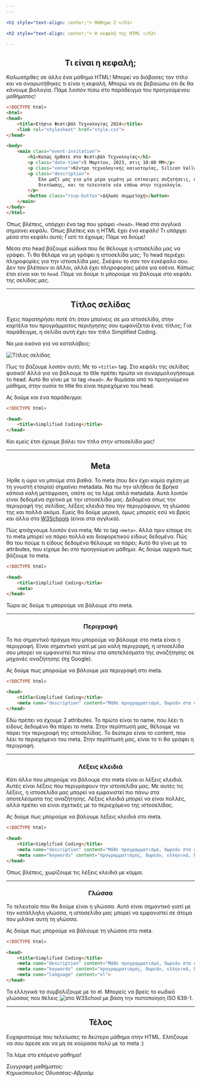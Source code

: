 ```yaml
---
---

<h1 style="text-align: center;"> Μάθημα 2 </h1>

<h2 style="text-align: center;"> Η κεφαλή της HTML </h2>

---
```


<h2 style="text-align: center;"> Τι είναι η κεφαλή; </h2>

Καλωσήρθες σε άλλο ένα μάθημα HTML!
Μπορεί να διάβασες τον τίτλο και να αναρωτήθηκες τι είναι η κεφαλή.
Μπορώ να σε βεβαιώσω ότι δε θα κάνουμε βιολογία.
Πάμε λοιπόν πίσω στο παράδειγμα του προηγούμενου μαθήματος!

```html
<!DOCTYPE html>
<html>
<head>
    <title>Ετήσιο Φεστιβάλ Τεχνολογίας 2024</title>
    <link rel="stylesheet" href="style.css">
</head>

<body>
    <main class="event-invitation">
        <h1>Καλώς ήρθατε στο Φεστιβάλ Τεχνολογίας</h1>
        <p class="date-time">5 Μαρτίου, 2023, στις 10:00 ΜΜ</p>
        <p class="venue">Κέντρο τεχνολογικής καινοτομίας, Silicon Valley</p>
        <p class="description">
            Έλα μαζί μας για μία μέρα γεμάτη με επίκαιρες συζητήσεις, ευκαιρίες 
            δικτύωσης, και τα τελευταία νέα επάνω στην τεχνολογία.
        </p>
        <button class="rsvp-button">Δήλωσε συμμετοχή</button>
    </main>
</body>
</html>
```

Όπως βλέπεις, υπάρχει ένα tag που γράφει `<head>`.
Head στα αγγλικά σημαίνει κεφάλι.
Όπως βλέπεις και η HTML έχει ένα κεφάλι!
Τι υπάρχει μέσα στο κεφάλι αυτό; Γιατί το έχουμε;
Πάμε να δούμε!

Μέσα στο head βάζουμε κώδικα που δε θέλουμε η ιστοσελίδα μας να γράφει.
Τι θα θέλαμε να μη γράφει η ιστοσελίδα μας;
Το head περιέχει πληροφορίες για την ιστοσελίδα μας.
Σκέψου το σαν τον εγκέφαλο σου.
Δεν τον βλέπουν οι άλλοι, αλλά έχει πληροφορίες μέσα για εσένα.
Κάπως έτσι είναι και το ```head```.
Πάμε να δούμε τι μπορούμε να βάλουμε στο κεφάλι της σελίδας μας.

---

<h2 style="text-align: center;"> Τίτλος σελίδας </h2>

Έχεις παρατηρήσει ποτέ ότι όταν μπαίνεις σε μια ιστοσελίδα,
στην καρτέλα του προγράμματος περιήγησης σου εμφανίζεται ένας τίτλος;
Για παράδειγμα, η σελίδα αυτή έχει τον τίτλο Simplified Coding.

Να μια εικόνα για να καταλάβεις:

![Τίτλος σελίδας](https://cloud-k5q4o2868-hack-club-bot.vercel.app/0image.png)

Πως το βάζουμε λοιπόν αυτό;
Με το ```<title>``` tag.
Στο κεφάλι της σελίδας φυσικά!
Αλλά για να βάλουμε το title πρέπει πρώτα να συναρμολογήσουμε το head.
Αυτό θα γίνει με το tag ```<head>```.
Αν θυμάσαι από το προηγούμενο μάθημα,
στην ουσία το title θα είναι περιεχόμενο του head.

Ας δούμε και ένα παράδειγμα:

```html
<!DOCTYPE html>

<head>
    <title>Simplified Coding</title>
</head>
```

Και εμείς έτσι έχουμε βάλει τον τίτλο στην ιστοσελίδα μας!


---

<h2 style="text-align: center;"> Meta </h2>

Ήρθε η ώρα να μπούμε στα βαθιά.
Το meta (που δεν έχει καμία σχέση με τη γνωστή εταιρία) σημαίνει metadata.
Να πω την αλήθεια δε βρήκα κάποια καλή μετάφραση, οπότε ας τα λέμε απλά metadata.
Αυτά λοιπόν είναι δεδομένα σχετικά με την ιστοσελίδα μας.
Δεδομένα όπως την περιγραφή της σελίδας,
λέξεις κλειδιά που την περιγράφουν, τη γλώσσα της και πολλά ακόμα.
Εμείς θα δούμε μερικά, όμως μπορείς εσύ να βρείς και άλλα στο <a href="https://www.w3schools.com/tags/tag_meta.asp" target="_blank">W3Schools</a>
(είναι στα αγγλικά).

Πώς φτιάχνουμε λοιπόν ένα meta;
Με το tag ```<meta>```.
Αλλά πριν είπαμε ότι το meta μπορεί να πάρει πολλά και διαφορετικού είδους δεδομένα.
Πώς θα του πούμε τι είδους δεδομένα θέλουμε να πάρει;
Αυτό θα γίνει με τα attributes, που είχαμε δει στο προηγούμενο μάθημα.
Ας δούμε αρχικά πως βάζουμε το meta.

```html
<!DOCTYPE html>

<head>
    <title>Simplified Coding</title>
    <meta>
</head>
```

Τώρα ας δούμε τι μπορούμε να βάλουμε στο meta.

---

<h3 style="text-align: center;"> Περιγραφή </h3>

Το πιο σημαντικό πράγμα που μπορούμε να βάλουμε στο meta είναι η περιγραφή.
Είναι σημαντικό γιατί με μια καλή περιγραφή,
η ιστοσελίδα σου μπορεί να εμφανιστεί πιο πάνω στα αποτελέσματα της αναζήτησης σε μηχανές αναζήτησης (πχ Google).

Ας δούμε πως μπορούμε να βάλουμε μια περιγραφή στο meta.

```html
<!DOCTYPE html>

<head>
    <title>Simplified Coding</title>
    <meta name="description" content="Μάθε προγραμματισμό, δωρεάν στα ελληνικά">
</head>
```

Εδώ πρέπει να έχουμε 2 attributes.
Το πρώτο είναι το name, που λέει τι είδους δεδομένο θα πάρει το meta.
Στην περίπτωσή μας, θέλουμε να πάρει την περιγραφή της ιστοσελίδας.
Το δεύτερο είναι το content, που λέει το περιεχόμενο του meta.
Στην περίπτωσή μας, είναι το τι θα γράφει η περιγραφή.

---

<h3 style="text-align: center;"> Λέξεις κλειδιά </h3>

Κάτι άλλο που μπορούμε να βάλουμε στο meta είναι οι λέξεις κλειδιά.
Αυτές είναι λέξεις που περιγράφουν την ιστοσελίδα μας.
Με αυτές τις λέξεις, η ιστοσελίδα μας μπορεί να εμφανιστεί πιο πάνω στα αποτελέσματα της αναζήτησης.
Λέξεις κλειδιά μπορεί να είναι πολλές, αλλά πρέπει να είναι σχετικές με το περιεχόμενο της ιστοσελίδας.

Ας δούμε πως μπορούμε να βάλουμε λέξεις κλειδιά στο meta.

```html
<!DOCTYPE html>

<head>
    <title>Simplified Coding</title>
    <meta name="description" content="Μάθε προγραμματισμό, δωρεάν στα ελληνικά">
    <meta name="keywords" content="προγραμματισμός, δωρεάν, ελληνικά, html, μαθήματα">
</head>
```

Όπως βλέπεις, χωρίζουμε τις λέξεις κλειδιά με κόμμα.

---

<h3 style="text-align: center;"> Γλώσσα </h3>

Το τελευταίο που θα δούμε είναι η γλώσσα.
Αυτό είναι σημαντικό γιατί με την κατάλληλη γλώσσα,
η ιστοσελίδα μας μπορεί να εμφανιστεί σε άτομα που μιλάνε αυτή τη γλώσσα.

Ας δούμε πως μπορούμε να βάλουμε τη γλώσσα στο meta.

```html
<!DOCTYPE html>

<head>
    <title>Simplified Coding</title>
    <meta name="description" content="Μάθε προγραμματισμό, δωρεάν στα ελληνικά">
    <meta name="keywords" content="προγραμματισμός, δωρεάν, ελληνικά, html, μαθήματα">
    <meta name="language" content="el">
</head>
```

Τα ελληνικά τα συμβολίζουμε με το el.
Μπορείς να βρείς το κωδικό γλώσσας που θέλεις
![στο W3School με βάση την πιστοποίηση ISO 639-1](https://www.w3schools.com/tags/ref_language_codes.asp).

---

<h2 style="text-align: center;"> Τέλος </h2>

Ευχαριστούμε που τελείωσες το δεύτερο μάθημα στην HTML.
Ελπίζουμε να σου άρεσε και να μη σε κούρασα πολύ με το meta :)

Τα λέμε στο επόμενο μάθημα!

<i>Συγγραφή μαθήματος:<br/>Κηρυκόπουλος Οδυσσέας-Αβραάμ</i>